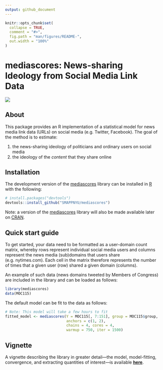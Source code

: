 ```yaml
---
output: github_document
---
```


<!-- rmarkdown::render("README.Rmd") -->

<!-- README.md is generated from README.Rmd. Please edit that file -->

```r
knitr::opts_chunk$set(
  collapse = TRUE,
  comment = "#>",
  fig.path = "man/figures/README-",
  out.width = "100%"
)
```
# mediascores: News-sharing Ideology from Social Media Link Data

![](https://travis-ci.org/desmarais-lab/NetworkInference.svg)

## About

This package provides an R implementation of a statistical model for news media link data (URLs) on social media (e.g. Twitter, Facebook). The goal of the method is to estimate:

1. the news-sharing ideology of politicians and ordinary users on social media
2. the ideology of the *content* that they share online


## Installation

The development version of the [mediascores](https://github.com/SMAPPNYU/mediascores) library can be installed in [R](https://r-project.org) with the following:

```r
# install.packages("devtools")
devtools::install_github("SMAPPNYU/mediascores")
```

Note: a version of the [mediascores](https://github.com/SMAPPNYU/mediascores) library will also be made available later on [CRAN](https://cran.r-project.org/).


## Quick start guide

To get started, your data need to be formatted as a user-domain count matrix, whereby rows represent individual social media users and columns represent the news media (sub)domains that users share (e.g. nytimes.com). Each cell in the matrix therefore represents the number of times that a given user (row) shared a given domain (columns).

An example of such data (news domains tweeted by Members of Congress) are included in the library and can be loaded as follows:

```r
library(mediascores)
data(MOC115)
```

The default model can be fit to the data as follows:

```r
# Note: This model will take a few hours to fit
fitted_model <- mediascores(Y = MOC115[, 7:151], group = MOC115$group,
                            anchors = c(1, 2),
                            chains = 4, cores = 4,
                            warmup = 750, iter = 1500)
```

## Vignette

A vignette describing the library in greater detail---the model, model-fitting, convergence, and extracting quantities of interest---is available **[here](http://htmlpreview.github.com/?https://github.com/SMAPPNYU/mediascores/blob/master/vignettes/mediascores-vignette.html)**.
